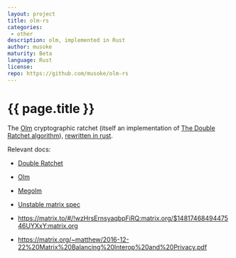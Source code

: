 ```yaml
---
layout: project
title: olm-rs
categories: 
 - other
description: olm, implemented in Rust
author: musoke
maturity: Beta
language: Rust
license: 
repo: https://github.com/musoke/olm-rs
---
```


# {{ page.title }}
The [Olm](https://git.matrix.org/git/olm) cryptographic ratchet (itself an
implementation of [The Double Ratchet
algorithm](https://whispersystems.org/docs/specifications/doubleratchet/)),
[rewritten in rust](https://transitiontech.ca/random/RIIR).

Relevant docs:

  - [Double Ratchet](https://whispersystems.org/docs/specifications/doubleratchet/doubleratchet.pdf)
  - [Olm](https://git.matrix.org/git/olm/about/docs/olm.rst)
  - [Megolm](https://git.matrix.org/git/olm/about/docs/megolm.rst)

  - [Unstable matrix spec](https://matrix.org/speculator/spec/drafts%2Fe2e/client_server/unstable.html#end-to-end-encryption)
  - https://matrix.to/#/!wzHrsErnsyaqbpFiRQ:matrix.org/$1481746849447546UYXxY:matrix.org
  - https://matrix.org/~matthew/2016-12-22%20Matrix%20Balancing%20Interop%20and%20Privacy.pdf


